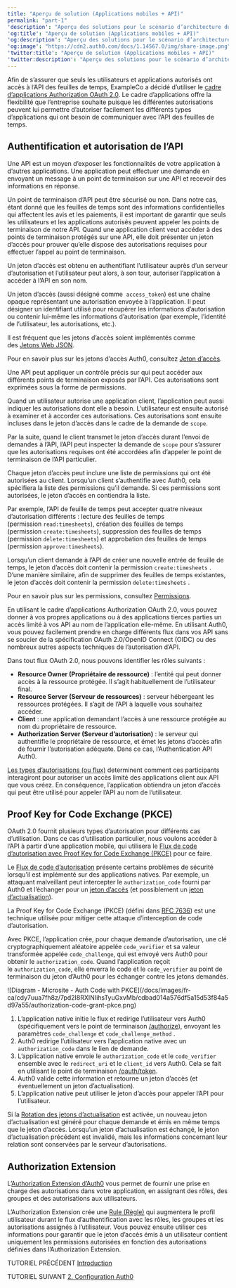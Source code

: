 ```yaml
---
title: "Aperçu de solution (Applications mobiles + API)"
permalink: "part-1"
'description': "Aperçu des solutions pour le scénario d’architecture du Mobile + API"
'og:title': "Aperçu de solution (Applications mobiles + API)"
'og:description': "Aperçu des solutions pour le scénario d’architecture du Mobile + API"
'og:image': "https://cdn2.auth0.com/docs/1.14567.0/img/share-image.png"
'twitter:title': "Aperçu de solution (Applications mobiles + API)"
'twitter:description': "Aperçu des solutions pour le scénario d’architecture du Mobile + API"
---
```


Afin de s’assurer que seuls les utilisateurs et applications autorisés ont accès à l’API des feuilles de temps, ExampleCo a décidé d’utiliser le [cadre d’applications Authorization OAuth 2.0](https://tools.ietf.org/html/rfc6749). Le cadre d’applications offre la flexibilité que l’entreprise souhaite puisque les différentes autorisations peuvent lui permettre d’autoriser facilement les différents types d’applications qui ont besoin de communiquer avec l’API des feuilles de temps.

## Authentification et autorisation de l’API

Une API est un moyen d’exposer les fonctionnalités de votre application à d’autres applications. Une application peut effectuer une demande en envoyant un message à un point de terminaison sur une API et recevoir des informations en réponse.

Un point de terminaison d’API peut être sécurisé ou non. Dans notre cas, étant donné que les feuilles de temps sont des informations confidentielles qui affectent les avis et les paiements, il est important de garantir que seuls les utilisateurs et les applications autorisés peuvent appeler les points de terminaison de notre API. Quand une application client veut accéder à des points de terminaison protégés sur une API, elle doit présenter un jeton d’accès pour prouver qu’elle dispose des autorisations requises pour effectuer l’appel au point de terminaison.

Un jeton d’accès est obtenu en authentifiant l’utilisateur auprès d’un serveur d’autorisation et l’utilisateur peut alors, à son tour, autoriser l’application à accéder à l’API en son nom.

<Card title="Qu’est-ce qu’un jeton d’accès?">

Un jeton d’accès (aussi désigné comme  `access_token`) est une chaîne opaque représentant une autorisation envoyée à l’application. Il peut désigner un identifiant utilisé pour récupérer les informations d’autorisation ou contenir lui-même les informations d’autorisation (par exemple, l’identité de l’utilisateur, les autorisations, etc.).

Il est fréquent que les jetons d’accès soient implémentés comme des [Jetons Web JSON](https://auth0.com/docs/tokens/concepts/jwts).

Pour en savoir plus sur les jetons d’accès Auth0, consultez [Jeton d’accès](https://auth0.com/docs/tokens/concepts/access-tokens).

</Card>

Une API peut appliquer un contrôle précis sur qui peut accéder aux différents points de terminaison exposés par l’API. Ces autorisations sont exprimées sous la forme de permissions.

Quand un utilisateur autorise une application client, l’application peut aussi indiquer les autorisations dont elle a besoin. L’utilisateur est ensuite autorisé à examiner et à accorder ces autorisations. Ces autorisations sont ensuite incluses dans le jeton d’accès dans le cadre de la demande de `scope`.

Par la suite, quand le client transmet le jeton d’accès durant l’envoi de demandes à l’API, l’API peut inspecter la demande de `scope` pour s’assurer que les autorisations requises ont été accordées afin d’appeler le point de terminaison de l’API particulier.

<Card title="Que sont les permissions?">

Chaque jeton d’accès peut inclure une liste de permissions qui ont été autorisées au client. Lorsqu’un client s’authentifie avec Auth0, cela spécifiera la liste des permissions qu’il demande. Si ces permissions sont autorisées, le jeton d’accès en contiendra la liste.

Par exemple, l’API de feuille de temps peut accepter quatre niveaux d’autorisation différents : lecture des feuilles de temps (permission `read:timesheets`), création des feuilles de temps (permission `create:timesheets`), suppression des feuilles de temps (permission `delete:timesheets`) et approbation des feuilles de temps (permission `approve:timesheets`).

Lorsqu’un client demande à l’API de créer une nouvelle entrée de feuille de temps, le jeton d’accès doit contenir la permission `create:timesheets` . D’une manière similaire, afin de supprimer des feuilles de temps existantes, le jeton d’accès doit contenir la permission `delete:timesheets` .

Pour en savoir plus sur les permissions, consultez [Permissions](https://auth0.com/docs/scopes).

</Card>

En utilisant le cadre d’applications Authorization <Tooltip href="/docs/docs/fr-ca/glossary?term=oath2" tip="OAuth 2.0
Cadre d’applications d’autorisation qui définit les protocoles d’autorisation et les flux de production." cta="Voir le glossaire">OAuth 2.0</Tooltip>, vous pouvez donner à vos propres applications ou à des applications tierces parties un accès limité à vos API au nom de l’application elle-même. En utilisant Auth0, vous pouvez facilement prendre en charge différents flux dans vos API sans se soucier de la spécification OAuth 2.0/<Tooltip href="/docs/docs/fr-ca/glossary?term=openid" tip="OpenID
Norme ouverte d’authentification qui permet aux applications de vérifier l’identité des utilisateurs sans avoir à collecter leurs informations de connexion." cta="Voir le glossaire">OpenID</Tooltip> Connect (OIDC) ou des nombreux autres aspects techniques de l’autorisation d’API.

<Card title="Rôles OAuth">

Dans tout flux OAuth 2.0, nous pouvons identifier les rôles suivants :

* **Resource Owner (Propriétaire de ressource)** : l’entité qui peut donner accès à la ressource protégée. Il s’agit habituellement de l’utilisateur final.
* **Resource Server (Serveur de ressources)** : serveur hébergeant les ressources protégées. Il s’agit de l’API à laquelle vous souhaitez accéder.
* **Client** : une application demandant l’accès à une ressource protégée au nom du propriétaire de ressource.
* **Authorization Server (Serveur d’autorisation)** : le serveur qui authentifie le propriétaire de ressource, et émet les jetons d’accès afin de fournir l’autorisation adéquate. Dans ce cas, l’Authentication API Auth0.

[Les types d’autorisations (ou flux)](https://auth0.com/docs/api-auth/which-oauth-flow-to-use) determinent comment ces participants interagiront pour autoriser un accès limité des applications client aux API que vous créez. En conséquence, l’application obtiendra un jeton d’accès qui peut être utilisé pour appeler l’API au nom de l’utilisateur.

</Card>

## Proof Key for Code Exchange (PKCE)

OAuth 2.0 fournit plusieurs types d’autorisation pour différents cas d’utilisation. Dans ce cas d’utilisation particulier, nous voulons accéder à l’API à partir d’une application mobile, qui utilisera le [Flux de code d’autorisation avec Proof Key for Code Exchange (PKCE)](/docs/fr-ca/get-started/authentication-and-authorization-flow/authorization-code-flow-with-pkce) pour ce faire.

Le [Flux de code d’autorisation](/docs/fr-ca/get-started/authentication-and-authorization-flow/authorization-code-flow) présente certains problèmes de sécurité lorsqu’il est implémenté sur des applications natives. Par exemple, un attaquant malveillant peut intercepter le `authorization_code` fourni par Auth0 et l’échanger pour un [jeton d’accès](/docs/fr-ca/secure/tokens/access-tokens) (et possiblement un [jeton d’actualisation](/docs/fr-ca/secure/tokens/refresh-tokens)).

La Proof Key for Code Exchange (PKCE) (défini dans [RFC 7636](https://tools.ietf.org/html/rfc7636)) est une technique utilisée pour mitiger cette attaque d’interception de code d’autorisation.

Avec PKCE, l’application crée, pour chaque demande d’autorisation, une clé cryptographiquement aléatoire appelée `code_verifier` et sa valeur transformée appelée `code_challenge`, qui est envoyé vers Auth0 pour obtenir le `authorization_code`. Quand l’application reçoit le `authorization_code`, elle enverra le code et le `code_verifier` au point de terminaison du jeton d’Auth0 pour les échanger contre les jetons demandés.

<Frame>![Diagram - Microsite - Auth Code with PKCE](/docs/images/fr-ca/cdy7uua7fh8z/7pd2I8RXINIihsTyuGxvMb/cdbad014a576df5a15d53f84a5d97a55/authorization-code-grant-pkce.png)</Frame>

1. L’application native initie le flux et redirige l’utilisateur vers Auth0 (spécifiquement vers le point de terminaison [/authorize](/docs/fr-ca/api/authentication#authorization-code-grant-pkce-)), envoyant les paramètres `code_challenge` et `code_challenge_method` .
2. Auth0 redirige l’utilisateur vers l’application native avec un `authorization_code` dans le lien de demande.
3. L’application native envoie le `authorization_code` et le `code_verifier` ensemble avec le `redirect_uri` et le `client_id` vers Auth0. Cela se fait en utilisant le point de terminaison [/oauth/token](/docs/fr-ca/api/authentication?http#authorization-code-pkce-).
4. Auth0 valide cette information et retourne un jeton d’accès (et éventuellement un jeton d’actualisation).
5. L’application native peut utiliser le jeton d’accès pour appeler l’API pour l’utilisateur.

<Callout icon="file-lines" color="#0EA5E9" iconType="regular">

Si la [Rotation des jetons d’actualisation](https://auth0.com/docs/tokens/concepts/refresh-token-rotation) est activée, un nouveau jeton d’actualisation est généré pour chaque demande et émis en même temps que le jeton d’accès. Lorsqu’un jeton d’actualisation est échangé, le jeton d’actualisation précédent est invalidé, mais les informations concernant leur relation sont conservées par le serveur d’autorisations.

</Callout>

## Authorization Extension

L’[Authorization Extension d’Auth0](/docs/fr-ca/customize/extensions/authorization-extension) vous permet de fournir une prise en charge des autorisations dans votre application, en assignant des rôles, des groupes et des autorisations aux utilisateurs.

L’Authorization Extension crée une [Rule (Règle)](/docs/fr-ca/customize/rules) qui augmentera le profil utilisateur durant le flux d’authentification avec les rôles, les groupes et les autorisations assignés à l’utilisateur. Vous pouvez ensuite utiliser ces informations pour garantir que le jeton d’accès émis à un utilisateur contient uniquement les permissions autorisées en fonction des autorisations définies dans l’Authorization Extension.

TUTORIEL PRÉCÉDENT [Introduction](/docs/fr-ca/get-started/architecture-scenarios/mobile-api)

TUTORIEL SUIVANT [2. Configuration Auth0](/docs/fr-ca/get-started/architecture-scenarios/mobile-api/part-2)